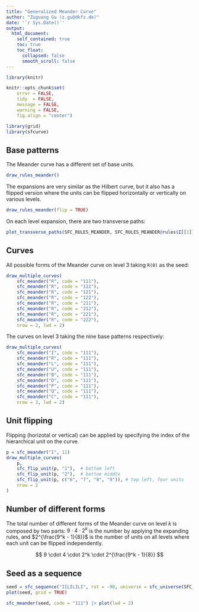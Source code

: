 ```yaml
---
title: "Generalized Meander Curve"
author: "Zuguang Gu (z.gu@dkfz.de)"
date: '`r Sys.Date()`'
output: 
  html_document:
    self_contained: true
    toc: true
    toc_float:
      collapsed: false
      smooth_scroll: false
---
```


```r
library(knitr)

knitr::opts_chunk$set(
    error = FALSE,
    tidy  = FALSE,
    message = FALSE,
    warning = FALSE,
    fig.align = "center")

library(grid)
library(sfcurve)
```


## Base patterns

The Meander curve has a different set of base units.

```r
draw_rules_meander()
```

The expansions are very similar as the Hilbert curve, but it also has a
flipped version where the units can be flipped horizontally or vertically
on various levels.

```r
draw_rules_meander(flip = TRUE)
```

On each level expansion, there are two transverse paths:

```r
plot_transverse_paths(SFC_RULES_MEANDER, SFC_RULES_MEANDER@rules$I[[1]])
```

## Curves

All possible forms of the Meander curve on level 3 taking `R(0)` as the seed:

```r
draw_multiple_curves(
    sfc_meander("R", code = "111"),
    sfc_meander("R", code = "112"),
    sfc_meander("R", code = "121"),
    sfc_meander("R", code = "122"),
    sfc_meander("R", code = "211"),
    sfc_meander("R", code = "212"),
    sfc_meander("R", code = "221"),
    sfc_meander("R", code = "222"),
    nrow = 2, lwd = 2)
```

The curves on level 3 taking the nine base patterns respectively:

```r
draw_multiple_curves(
    sfc_meander("I", code = "111"),
    sfc_meander("R", code = "111"),
    sfc_meander("L", code = "111"),
    sfc_meander("U", code = "111"),
    sfc_meander("B", code = "111"),
    sfc_meander("D", code = "111"),
    sfc_meander("P", code = "111"),
    sfc_meander("Q", code = "111"),
    sfc_meander("C", code = "111"),
    nrow = 3, lwd = 2)
```

## Unit flipping

Flipping (horizotal or vertical) can be applied by specifying the index of the hierarchical unit on the curve.

```r
p = sfc_meander("I", 11)
draw_multiple_curves(
    p,
    sfc_flip_unit(p, "1"),  # bottom left
    sfc_flip_unit(p, "2"),  # bottom middle
    sfc_flip_unit(p, c("6", "7", "8", "9")), # top left, four units
    nrow = 2
)
```

## Number of different forms

The total number of different forms of the Meander curve on level $k$ is composed by two parts:
$9 \cdot 4 \cdot 2^k$ is the number by applying the expanding rules, and $2^{\frac{9^k - 1}{8}}$
is the number of units on all levels where each unit can be flipped independently.


$$
9 \cdot 4 \cdot 2^k \cdot 2^{\frac{9^k - 1}{8}}
$$

## Seed as a sequence

```r
seed = sfc_sequence("IILILILI", rot = -90, universe = sfc_universe(SFC_RULES_MEANDER))
plot(seed, grid = TRUE)
```

```r
sfc_meander(seed, code = "111") |> plot(lwd = 2)
```
